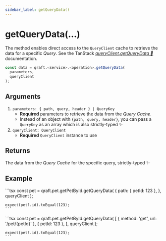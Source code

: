 ```yaml
---
sidebar_label: getQueryData()
---
```



# getQueryData(...)

The method enables direct access to the `QueryClient` cache to retrieve the data for a specific _Query_.
See the TanStack [_queryClient.getQueryData 🌴_](https://tanstack.com/query/latest/docs/reference/QueryClient#queryclientgetquerydata) documentation.

```ts
const data = qraft.<service>.<operation>.getQueryData(
  parameters,
  queryClient
);
```

## Arguments

1.  `parameters: { path, query, header } | QueryKey`
    - **Required** parameters to retrieve the data from the _Query Cache_.
    - Instead of an object with `{path, query, header}`, you can pass a `QueryKey` as an array
      which is also strictly-typed ✨
2.  `queryClient: QueryClient`
    - **Required** `QueryClient` instance to use

## Returns
The data from the _Query Cache_ for the specific query, strictly-typed ✨

## Example

<Tabs>
  <TabItem value="parameters" label="Parameters">
    ```tsx
    const pet = qraft.pet.getPetById.getQueryData(
      {
        path: { petId: 123 },
      },
      queryClient
    );

    expect(pet?.id).toEqual(123);
    ```
  </TabItem>
  <TabItem value="query-key" label="QueryKey">
    ```tsx
    const pet = qraft.pet.getPetById.getQueryData(
      [
        { method: 'get', url: '/pet/{petId}' },
        { petId: 123 },
      ],
      queryClient
    );

    expect(pet?.id).toEqual(123);
    ```
  </TabItem>
</Tabs>

